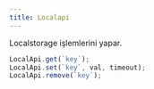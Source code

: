 ```yaml
---
title: Localapi
---
```

Localstorage işlemlerini yapar.


```javascript
LocalApi.get(`key`);
LocalApi.set(`key`, val, timeout);
LocalApi.remove(`key`);
```
